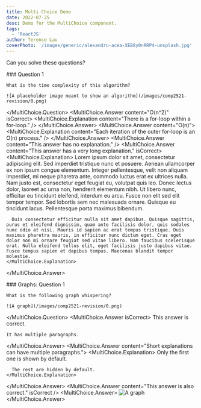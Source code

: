 ```yaml
---
title: Multi Choice Demo
date: 2022-07-25
desc: Demo for the MultiChoice component.
tags:
  - 'ReactJS'
author: Terence Lau
coverPhoto: '/images/generic/alexandru-acea-XEB8y0nRRP4-unsplash.jpg'
---
```


Can you solve these questions?

<MultiChoice>
  <MultiChoice.Question>
    ### Question 1
    
    What is the time complexity of this algorithm?
    
    ![A placeholder image meant to show an algorithm](/images/comp2521-revision/0.png)
  </MultiChoice.Question>
  <MultiChoice.Answer content="O(n^2)" isCorrect>
    <MultiChoice.Explanation content="There is a for-loop within a for-loop." />
  </MultiChoice.Answer>
  <MultiChoice.Answer content="O(n)">
    <MultiChoice.Explanation content="Each iteration of the outer for-loop is an O(n) process." />
  </MultiChoice.Answer>
  <MultiChoice.Answer content="This answer has no explanation." />
  <MultiChoice.Answer content="This answer has a very long explanation." isCorrect>
    <MultiChoice.Explanation>
      Lorem ipsum dolor sit amet, consectetur adipiscing elit. Sed imperdiet tristique nunc et posuere. Aenean ullamcorper ex non ipsum congue elementum. Integer pellentesque, velit non aliquam imperdiet, mi neque pharetra ante, commodo luctus erat ex ultrices nulla. Nam justo est, consectetur eget feugiat eu, volutpat quis leo. Donec lectus dolor, laoreet ac urna non, hendrerit elementum nibh. Ut libero nunc, efficitur eu tincidunt eleifend, interdum eu arcu. Fusce non elit sed elit tempor tempor. Sed lobortis sem nec malesuada ornare. Quisque eu tincidunt lacus. Pellentesque porta maximus bibendum.
      
      Duis consectetur efficitur nulla sit amet dapibus. Quisque sagittis, purus et eleifend dignissim, quam ante facilisis dolor, quis sodales nunc odio at nisi. Mauris id sapien ac erat tempus tristique. Duis maximus pharetra mauris, in efficitur nunc dictum eget. Cras eget dolor non mi ornare feugiat sed vitae libero. Nam faucibus scelerisque erat. Nulla eleifend tellus elit, eget facilisis justo dapibus vitae. Fusce tempus sapien et dapibus tempus. Maecenas blandit tempor molestie.
    </MultiChoice.Explanation>
  </MultiChoice.Answer>
</MultiChoice>

<MultiChoice>
  <MultiChoice.Question>
    ### Graphs: Question 1
    
    What is the following graph whispering?
    
    ![A graph](/images/comp2521-revision/0.png)
  </MultiChoice.Question>
  <MultiChoice.Answer isCorrect>
    This answer is correct.
    
    It has multiple paragraphs.
  </MultiChoice.Answer>
  <MultiChoice.Answer content="Short explanations can have multiple paragraphs.">
    <MultiChoice.Explanation>
      Only the first one is shown by default.
      
      The rest are hidden by default.
    </MultiChoice.Explanation>
  </MultiChoice.Answer>
  <MultiChoice.Answer content="This answer is also correct." isCorrect />
  <MultiChoice.Answer>
    ![A graph](/images/comp2521-revision/0.png)
  </MultiChoice.Answer>
</MultiChoice>

